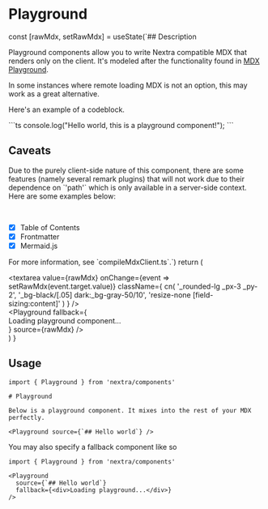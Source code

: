 
# Playground

  const [rawMdx, setRawMdx] = useState(`## Description

Playground components allow you to write Nextra compatible MDX that renders only on the client. It's modeled after the functionality found in [MDX Playground](https://mdxjs.com/playground).

In some instances where remote loading MDX is not an option, this may work as a great alternative.

Here's an example of a codeblock.

\`\`\`ts
console.log("Hello world, this is a playground component!");
\`\`\`

## Caveats

Due to the purely client-side nature of this component, there are some features (namely several remark plugins) that will not work due to their dependence on \`'path'\` which is only available in a server-side context. Here are some examples below:

<br />

- [x] Table of Contents
- [x] Frontmatter
- [x] Mermaid.js

For more information, see \`compileMdxClient.ts\`.`)
  return (
    <div className='grid grid-cols-2 gap-2 mt-6'>
      <textarea value={rawMdx} onChange={event => setRawMdx(event.target.value)} className={
        cn(
          '_rounded-lg _px-3 _py-2',
          '_bg-black/[.05] dark:_bg-gray-50/10',
          'resize-none [field-sizing:content]'
        )
      } />
      <div>
        <Playground
          fallback={<div className='flex h-full items-center text-center text-4xl'>Loading playground component...</div>}
          source={rawMdx} />
      </div>
    </div>
 )
}

<Demo />

## Usage

```mdx
import { Playground } from 'nextra/components'

# Playground

Below is a playground component. It mixes into the rest of your MDX perfectly.

<Playground source={`## Hello world`} />
```

You may also specify a fallback component like so

```mdx
import { Playground } from 'nextra/components'

<Playground
  source={`## Hello world`}
  fallback={<div>Loading playground...</div>}
/>
```
